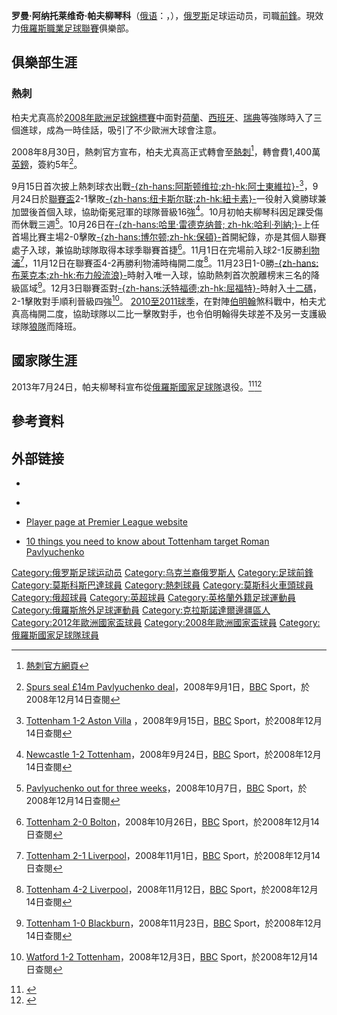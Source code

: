 {{Link style|time=2020-06-16T09:16:52+00:00}}
{{noteTA
|G1=EPL
|G2=football
|G3=uefa
|G4=俄超
|T=zh-hans:罗曼·帕夫柳琴科;zh-hk:羅曼·柏夫遼真高;zh-tw:羅曼·帕夫柳琴科;
|1=zh-hans:帕夫柳琴科;zh-hk:柏夫遼真高;zh-tw:帕夫柳琴科;
}}
{{Infobox football biography
| name               = 罗曼·帕夫柳琴科<br />Роман Павлюченко
| image              = Roman Pavlyuchenko 2017.jpg
| image_size         = 
| fullname           = Roman Anatolyevich Pavlyuchenko
| height             = {{height|m=1.88}}<ref>{{cite web|url=http://eng.spartak.com/usr/club/player.asp?id=115&mid=1539|title=Profile|publisher=Spartak Moscow|deadurl=yes|archiveurl=https://web.archive.org/web/20080813213411/http://eng.spartak.com/usr/club/player.asp?id=115&mid=1539|archivedate=2008-08-13}}</ref><ref>{{cite web|url=http://www.premierleague.com/page/PlayerProfile/0,,12306~38991,00.html|title = Premier League Player Profile|accessdate =2011-04-06|publisher=Premier League}}</ref>
| birth_date         = {{birth date and age|1981|12|15|df=y}}
| birth_place        = [[苏联|苏联]][[克拉斯諾達爾邊疆區|克拉斯諾達爾邊疆區]]{{link-ru|莫斯托夫斯科伊|Мостовской}}
| currentclub        = {{link-ru|諾金斯克紅旗足球俱樂部|Знамя (футбольный клуб, Ногинск)|諾金斯克紅旗}}
| clubnumber         = 10
| nickname = 
| position = [[前鋒_(足球)|前锋]]
| youthyears1        = 1990–1997 |youthclubs1 = Victory Sports School
| youthyears2        = 1997–1998 |youthclubs2 = [[斯塔夫羅波爾迪納摩足球會|斯塔夫羅波爾迪納摩]]
| years1             = 1998–1999 |clubs1      = [[斯塔夫羅波爾迪納摩足球會|斯塔夫羅波爾迪納摩]]     |caps1  =  31 |goals1 = 11
| years2             = 2000–2002 |clubs2      = [[伏尔加格勒转子足球俱乐部|伏尔加格勒转子]]       |caps2  =  65 |goals2 = 14
| years3             = 2000      |clubs3      = → 伏尔加格勒转子預備隊                        |caps3  =  13 |goals3 =  3
| years4             = 2003–2008 |clubs4      = [[莫斯科斯巴达克足球俱乐部|莫斯科斯巴达克]]         |caps4  = 141 |goals4 = 69
| years5             = 2008–2012 |clubs5      = [[托特纳姆热刺足球俱乐部|热刺]] |caps5  =  78 |goals5 = 21
| years6             = 2012–2015 |clubs6      = [[莫斯科火車頭足球俱樂部|莫斯科火車頭]]     |caps6  =  71 |goals6 = 15
| years7             = 2015–2016 |clubs7      = [[克拉斯諾達爾庫班足球俱樂部|卡斯洛達古賓]]       |caps7  =  10 |goals7 =  2
| years8             = 2016–2017 |clubs8      = [[烏拉爾足球俱樂部|烏拉爾]] |caps8  =  21 |goals8 =  4
| years9             = 2017      |clubs9      = [[:en:FC_Ararat_Moscow|莫斯科亞拉拉特]]           |caps9  =  11 |goals9 =  9
| years10             = 2020-      |clubs10      = {{link-ru|諾金斯克紅旗足球俱樂部|Знамя (футбольный клуб, Ногинск)|諾金斯克紅旗}}           |caps10  = 11  |goals10 =  6
| nationalyears1     = 2001–2003 |nationalteam1 = [[俄羅斯21歲以下國家足球隊|俄羅斯U21]] |nationalcaps1  = 12 |nationalgoals1 =  5
| nationalyears2     = 2003–2013<ref name="IntRetirement">{{cite news|url=http://en.ria.ru/sports/20130724/182392809/Russias-Pavlyuchenko-Retires-from-International-Football.html|title=Russia's Pavlyuchenko Retires from International Football|date=2013-07-24|accessdate=2013-11-08|publisher=RIANovosti}}</ref>     |nationalteam2 = [[俄羅斯國家足球隊|俄羅斯]]         |nationalcaps2  = 51 |nationalgoals2 = 21
| pcupdate = 2020年11月8日
| ntupdate = 
}}
{{中文譯名 
| english     = Roman '''Pavlyuchenko'''
| putonghua   = 帕夫柳琴科
| taiwan      = 帕夫柳琴科
| cantonese   = 柏夫尤真高<br /><small>（香港主要電子媒體）</small><br />柏夫里約真高<br /><small>（香港主要文字媒體）</small>
| other       = 
|}}
'''罗曼·阿纳托莱维奇·帕夫柳琴科'''（[[俄语|俄语]]：'''{{lang|ru|Роман Анатольевич Павлюченко}}'''，{{bd|1981年|12月15日|catIDx=Pavlyuchenko, Roman}}），[[俄罗斯|俄罗斯]]足球运动员，司職[[前鋒_(足球)|前鋒]]。現效力[[俄羅斯職業足球聯賽|俄羅斯職業足球聯賽]]俱樂部{{link-ru|諾金斯克紅旗足球俱樂部|Знамя (футбольный клуб, Ногинск)|諾金斯克紅旗}}。

== 俱樂部生涯 ==
=== 熱刺 ===
柏夫尤真高於[[2008年歐洲足球錦標賽|2008年歐洲足球錦標賽]]中面對[[荷蘭|荷蘭]]、[[西班牙|西班牙]]、[[瑞典|瑞典]]等強隊時入了三個進球，成為一時佳話，吸引了不少歐洲大球會注意。

2008年8月30日，熱刺官方宣布，柏夫尤真高正式轉會至[[熱刺|熱刺]]<ref>[http://www.tottenhamhotspur.com/news/articles/pavlyuchenkodealagreed300808.html 熱刺官方網頁]</ref>，轉會費1,400萬[[英鎊|英鎊]]，簽約5年<ref>{{en}} [http://news.bbc.co.uk/sport2/hi/football/teams/t/tottenham_hotspur/7589929.stm Spurs seal £14m Pavlyuchenko deal]，2008年9月1日，[[BBC|BBC]] Sport，於2008年12月14日查閱</ref>。

9月15日首次披上熱刺球衣出戰[[阿士東維拉足球會|-{zh-hans:阿斯顿维拉;zh-hk:阿士東維拉}-]]<ref>{{en}} [http://news.bbc.co.uk/sport2/hi/football/eng_prem/7601910.stm Tottenham 1-2 Aston Villa] {{Wayback|url=http://news.bbc.co.uk/sport2/hi/football/eng_prem/7601910.stm |date=20160304203851 }}，2008年9月15日，[[BBC|BBC]] Sport，於2008年12月14日查閱</ref>，9月24日於[[英格蘭聯賽盃|聯賽盃]]2-1擊敗[[纽卡斯尔联足球俱乐部|-{zh-hans:纽卡斯尔联;zh-hk:紐卡素}-]]一役射入奠勝球兼加盟後首個入球，協助衛冕冠軍的球隊晉級16強<ref>{{en}} [http://news.bbc.co.uk/sport2/hi/football/league_cup/7626827.stm Newcastle 1-2 Tottenham]，2008年9月24日，[[BBC|BBC]] Sport，於2008年12月14日查閱</ref>。10月初帕夫柳琴科因足踝受傷而休戰三週<ref>{{en}} [http://news.bbc.co.uk/sport2/hi/football/teams/t/tottenham_hotspur/7658037.stm Pavlyuchenko out for three weeks]，2008年10月7日，[[BBC|BBC]] Sport，於2008年12月14日查閱</ref>。10月26日在[[哈里·雷德克纳普|-{zh-hans:哈里·雷德克纳普; zh-hk:哈利·列納;}-]]上任首場比賽主場2-0擊敗[[博尔顿足球俱乐部|-{zh-hans:博尔顿;zh-hk:保頓}-]]首開紀錄，亦是其個人聯賽處子入球，兼協助球隊取得本球季聯賽首捷<ref>{{en}} [http://news.bbc.co.uk/sport2/hi/football/eng_prem/7674169.stm Tottenham 2-0 Bolton]，2008年10月26日，[[BBC|BBC]] Sport，於2008年12月14日查閱</ref>。11月1日在完場前入球2-1反勝[[利物浦足球俱乐部|利物浦]]<ref>{{en}} [http://news.bbc.co.uk/sport2/hi/football/eng_prem/7684759.stm Tottenham 2-1 Liverpool]，2008年11月1日，[[BBC|BBC]] Sport，於2008年12月14日查閱</ref>，11月12日在聯賽盃4-2再勝利物浦時梅開二度<ref>{{en}} [http://news.bbc.co.uk/sport2/hi/football/league_cup/7708820.stm Tottenham 4-2 Liverpool]，2008年11月12日，[[BBC|BBC]] Sport，於2008年12月14日查閱</ref>。11月23日1-0勝[[布莱克本流浪者足球俱乐部|-{zh-hans:布莱克本;zh-hk:布力般流浪}-]]時射入唯一入球，協助熱刺首次脫離榜末三名的降級區域<ref>{{en}} [http://news.bbc.co.uk/sport2/hi/football/eng_prem/7727254.stm Tottenham 1-0 Blackburn]，2008年11月23日，[[BBC|BBC]] Sport，於2008年12月14日查閱</ref>。12月3日聯賽盃對[[沃特福德足球俱乐部|-{zh-hans:沃特福德;zh-hk:屈福特}-]]時射入[[罰十二碼|十二碼]]，2-1擊敗對手順利晉級四強<ref>{{en}} [http://news.bbc.co.uk/sport2/hi/football/league_cup/7749885.stm Watford 1-2 Tottenham]，2008年12月3日，[[BBC|BBC]] Sport，於2008年12月14日查閱</ref>。
[[2010年至2011年英格蘭超級聯賽|2010至2011球季]]，在對陣[[伯明翰城足球俱乐部|伯明翰]]煞科戰中，柏夫尤真高梅開二度，協助球隊以二比一擊敗對手，也令伯明翰得失球差不及另一支護級球隊[[狼隊|狼隊]]而降班。

== 國家隊生涯 ==
2013年7月24日，帕夫柳琴科宣布從[[俄羅斯國家足球隊|俄羅斯國家足球隊]]退役。<ref>{{cite web|url=http://www.kommersant.ru/doc/2240264|title=Роман Павлюченко завершил карьеру в сборной России}}</ref><ref>{{cite web|url=http://ria.ru/sport/20130724/951674092.html|title=Футболист Павлюченко объявил о завершении карьеры в сборной России}}</ref>


== 參考資料 ==
{{Reflist}}

== 外部链接 ==
* {{Soccerway}}
* {{en}} {{soccerbase|36128}}
* {{ru}} [https://web.archive.org/web/20080617183007/http://www.rfpl.org/clubs.shtml?team=1&act=players&id=1010&year=2006 Player page at Premier League website] 
* {{en}} [http://www.mirror.co.uk/sport/football/2008/07/04/10-things-you-need-to-know-about-spurs-target-roman-pavlyuchenko-115875-20631626/ 10 things you need to know about Tottenham target Roman Pavlyuchenko]

{{2008年歐洲足球錦標賽俄羅斯參賽名單}}

{{DEFAULTSORT:Pavlyuchenko, Roman}}

[[Category:俄罗斯足球运动员|Category:俄罗斯足球运动员]]
[[Category:乌克兰裔俄罗斯人|Category:乌克兰裔俄罗斯人]]
[[Category:足球前鋒|Category:足球前鋒]]
[[Category:莫斯科斯巴達球員|Category:莫斯科斯巴達球員]]
[[Category:熱刺球員|Category:熱刺球員]]
[[Category:莫斯科火車頭球員|Category:莫斯科火車頭球員]]
[[Category:俄超球員|Category:俄超球員]]
[[Category:英超球員|Category:英超球員]]
[[Category:英格蘭外籍足球運動員|Category:英格蘭外籍足球運動員]]
[[Category:俄羅斯旅外足球運動員|Category:俄羅斯旅外足球運動員]]
[[Category:克拉斯諾達爾邊疆區人|Category:克拉斯諾達爾邊疆區人]]
[[Category:2012年歐洲國家盃球員|Category:2012年歐洲國家盃球員]]
[[Category:2008年歐洲國家盃球員|Category:2008年歐洲國家盃球員]]
[[Category:俄羅斯國家足球隊球員|Category:俄羅斯國家足球隊球員]]